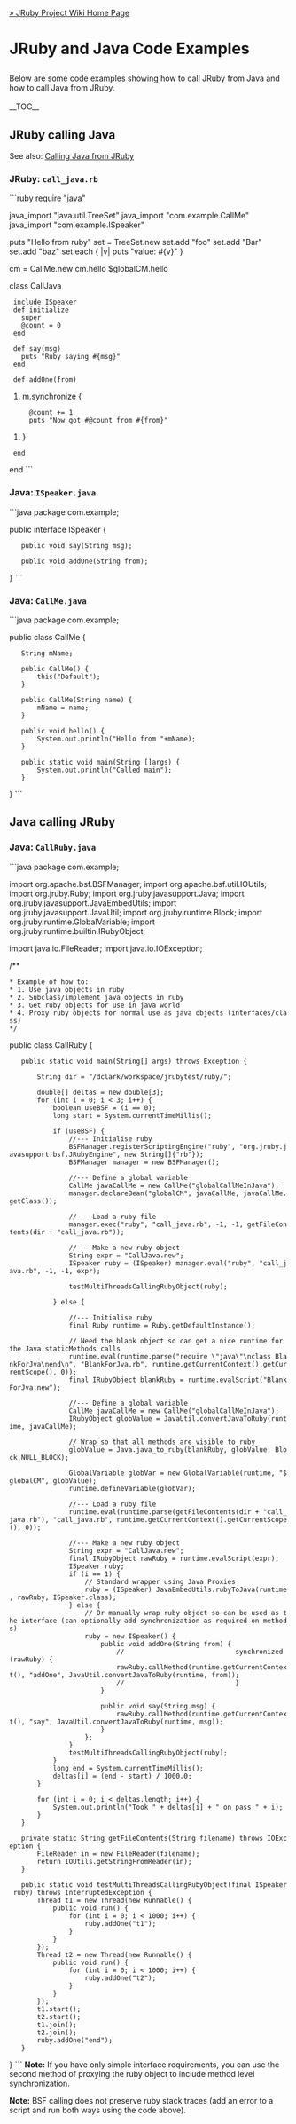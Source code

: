 [[Home|&raquo; JRuby Project Wiki Home Page]]
<h1>JRuby and Java Code Examples</h1>
Below are some code examples showing how to call JRuby from Java and how to call Java from JRuby.<br/><br/>

__TOC__
==JRuby calling Java==

See also: [[CallingJavaFromJruby|Calling Java from JRuby]]

===JRuby: <tt>call_java.rb</tt>===
```ruby
require "java"

java_import "java.util.TreeSet"
java_import "com.example.CallMe"
java_import "com.example.ISpeaker"

puts "Hello from ruby"
set = TreeSet.new
set.add "foo"
set.add "Bar"
set.add "baz"
set.each { |v| puts "value: #{v}" }

cm = CallMe.new
cm.hello
$globalCM.hello

class CallJava
  include ISpeaker
  def initialize
    super
    @count = 0
  end

  def say(msg)
    puts "Ruby saying #{msg}"
  end
  
  def addOne(from)
#    m.synchronize {
      @count += 1
      puts "Now got #@count from #{from}"
#    }
  end
end
```
===Java: <tt>ISpeaker.java</tt>===
```java
package com.example;

public interface ISpeaker {
    public void say(String msg);
    
    public void addOne(String from);
}
```
===Java: <tt>CallMe.java</tt>===
```java
package com.example;

public class CallMe {

    String mName;

    public CallMe() {
        this("Default");
    }
    
    public CallMe(String name) {
        mName = name;
    }
    
    public void hello() {
        System.out.println("Hello from "+mName);
    }
    
    public static void main(String []args) {
        System.out.println("Called main");
    }
}
```

==Java calling JRuby==
===Java: <tt>CallRuby.java</tt>===
```java
package com.example;

import org.apache.bsf.BSFManager;
import org.apache.bsf.util.IOUtils;
import org.jruby.Ruby;
import org.jruby.javasupport.Java;
import org.jruby.javasupport.JavaEmbedUtils;
import org.jruby.javasupport.JavaUtil;
import org.jruby.runtime.Block;
import org.jruby.runtime.GlobalVariable;
import org.jruby.runtime.builtin.IRubyObject;

import java.io.FileReader;
import java.io.IOException;

/**
 * Example of how to:
 * 1. Use java objects in ruby
 * 2. Subclass/implement java objects in ruby
 * 3. Get ruby objects for use in java world
 * 4. Proxy ruby objects for normal use as java objects (interfaces/class)
 */
public class CallRuby {

    public static void main(String[] args) throws Exception {

        String dir = "/dclark/workspace/jrubytest/ruby/";

        double[] deltas = new double[3];
        for (int i = 0; i < 3; i++) {
            boolean useBSF = (i == 0);
            long start = System.currentTimeMillis();

            if (useBSF) {
                //--- Initialise ruby
                BSFManager.registerScriptingEngine("ruby", "org.jruby.javasupport.bsf.JRubyEngine", new String[]{"rb"});
                BSFManager manager = new BSFManager();

                //--- Define a global variable
                CallMe javaCallMe = new CallMe("globalCallMeInJava");
                manager.declareBean("globalCM", javaCallMe, javaCallMe.getClass());

                //--- Load a ruby file
                manager.exec("ruby", "call_java.rb", -1, -1, getFileContents(dir + "call_java.rb"));

                //--- Make a new ruby object
                String expr = "CallJava.new";
                ISpeaker ruby = (ISpeaker) manager.eval("ruby", "call_java.rb", -1, -1, expr);

                testMultiThreadsCallingRubyObject(ruby);

            } else {

                //--- Initialise ruby
                final Ruby runtime = Ruby.getDefaultInstance();

                // Need the blank object so can get a nice runtime for the Java.staticMethods calls
                runtime.eval(runtime.parse("require \"java\"\nclass BlankForJva\nend\n", "BlankForJva.rb", runtime.getCurrentContext().getCurrentScope(), 0));
                final IRubyObject blankRuby = runtime.evalScript("BlankForJva.new");

                //--- Define a global variable
                CallMe javaCallMe = new CallMe("globalCallMeInJava");
                IRubyObject globValue = JavaUtil.convertJavaToRuby(runtime, javaCallMe);

                // Wrap so that all methods are visible to ruby
                globValue = Java.java_to_ruby(blankRuby, globValue, Block.NULL_BLOCK);

                GlobalVariable globVar = new GlobalVariable(runtime, "$globalCM", globValue);
                runtime.defineVariable(globVar);

                //--- Load a ruby file
                runtime.eval(runtime.parse(getFileContents(dir + "call_java.rb"), "call_java.rb", runtime.getCurrentContext().getCurrentScope(), 0));

                //--- Make a new ruby object
                String expr = "CallJava.new";
                final IRubyObject rawRuby = runtime.evalScript(expr);
                ISpeaker ruby;
                if (i == 1) {
                    // Standard wrapper using Java Proxies
                    ruby = (ISpeaker) JavaEmbedUtils.rubyToJava(runtime, rawRuby, ISpeaker.class);
                } else {
                    // Or manually wrap ruby object so can be used as the interface (can optionally add synchronization as required on methods)
                    ruby = new ISpeaker() {
                        public void addOne(String from) {
                            //                            synchronized (rawRuby) {
                            rawRuby.callMethod(runtime.getCurrentContext(), "addOne", JavaUtil.convertJavaToRuby(runtime, from));
                            //                            }
                        }

                        public void say(String msg) {
                            rawRuby.callMethod(runtime.getCurrentContext(), "say", JavaUtil.convertJavaToRuby(runtime, msg));
                        }
                    };
                }
                testMultiThreadsCallingRubyObject(ruby);
            }
            long end = System.currentTimeMillis();
            deltas[i] = (end - start) / 1000.0;
        }

        for (int i = 0; i < deltas.length; i++) {
            System.out.println("Took " + deltas[i] + " on pass " + i);
        }
    }

    private static String getFileContents(String filename) throws IOException {
        FileReader in = new FileReader(filename);
        return IOUtils.getStringFromReader(in);
    }

    public static void testMultiThreadsCallingRubyObject(final ISpeaker ruby) throws InterruptedException {
        Thread t1 = new Thread(new Runnable() {
            public void run() {
                for (int i = 0; i < 1000; i++) {
                    ruby.addOne("t1");
                }
            }
        });
        Thread t2 = new Thread(new Runnable() {
            public void run() {
                for (int i = 0; i < 1000; i++) {
                    ruby.addOne("t2");
                }
            }
        });
        t1.start();
        t2.start();
        t1.join();
        t2.join();
        ruby.addOne("end");
    }
}
```
'''Note:''' If you have only simple interface requirements, you can use the second method of proxying the ruby object to include method level synchronization.

'''Note:''' BSF calling does not preserve ruby stack traces (add an error to a script and run both ways using the code above).